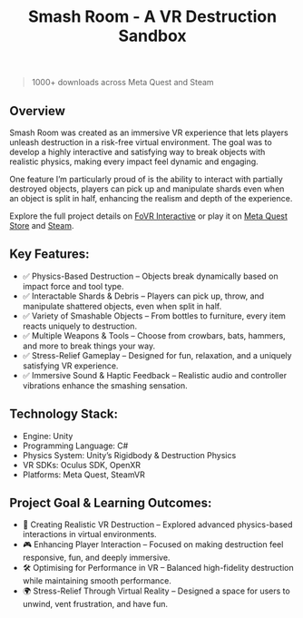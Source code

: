 ﻿---
title: Smash Room - A VR Destruction Sandbox
publishDate: 2023-04-08 00:00:00
img: /assets/smash-room.jpg
img_alt: Looking at a laptop while holding a crowbar.
description: |
  A fully interactive VR destruction simulator built in Unity, designed for realistic physics-driven interactions, immersive object fragmentation, and stress-relieving gameplay.
tags:
  - VR
  - Experience
  - Immersion
featured: true
---


> 1000+ downloads across Meta Quest and Steam

## Overview

Smash Room was created as an immersive VR experience that lets players unleash destruction in a risk-free virtual environment. The goal was to develop a highly interactive and satisfying way to break objects with realistic physics, making every impact feel dynamic and engaging.

One feature I’m particularly proud of is the ability to interact with partially destroyed objects, players can pick up and manipulate shards even when an object is split in half, enhancing the realism and depth of the experience.

<YouTube id="g15U5av2PVY" />

Explore the full project details on [FoVR Interactive](https://fovrinteractive.net/projects/smash-room/) or play it on [Meta Quest Store](https://www.meta.com/experiences/5525534314159952/) and [Steam](https://store.steampowered.com/app/2370100/Smash_Room/).

## Key Features:
- ✅ Physics-Based Destruction – Objects break dynamically based on impact force and tool type.
- ✅ Interactable Shards & Debris – Players can pick up, throw, and manipulate shattered objects, even when split in half.
- ✅ Variety of Smashable Objects – From bottles to furniture, every item reacts uniquely to destruction.
- ✅ Multiple Weapons & Tools – Choose from crowbars, bats, hammers, and more to break things your way.
- ✅ Stress-Relief Gameplay – Designed for fun, relaxation, and a uniquely satisfying VR experience.
- ✅ Immersive Sound & Haptic Feedback – Realistic audio and controller vibrations enhance the smashing sensation.

## Technology Stack:
- Engine: Unity
- Programming Language: C#
- Physics System: Unity’s Rigidbody & Destruction Physics
- VR SDKs: Oculus SDK, OpenXR
- Platforms: Meta Quest, SteamVR

## Project Goal & Learning Outcomes:
- 🚀 Creating Realistic VR Destruction – Explored advanced physics-based interactions in virtual environments.
- 🎮 Enhancing Player Interaction – Focused on making destruction feel responsive, fun, and deeply immersive.
- 🛠 Optimising for Performance in VR – Balanced high-fidelity destruction while maintaining smooth performance.
- 🌍 Stress-Relief Through Virtual Reality – Designed a space for users to unwind, vent frustration, and have fun.